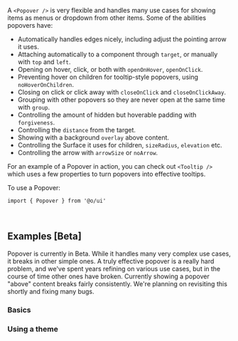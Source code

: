 A `<Popover />` is very flexible and handles many use cases for showing items as menus or dropdown
from other items. Some of the abilities popovers have:

- Automatically handles edges nicely, including adjust the pointing arrow it uses.
- Attaching automatically to a component through `target`, or manually with `top` and `left`.
- Opening on hover, click, or both with `openOnHover`, `openOnClick`.
- Preventing hover on children for tooltip-style popovers, using `noHoverOnChildren`.
- Closing on click or click away with `closeOnClick` and `closeOnClickAway`.
- Grouping with other popovers so they are never open at the same time with `group`.
- Controlling the amount of hidden but hoverable padding with `forgiveness`.
- Controlling the `distance` from the target.
- Showing with a background `overlay` above content.
- Controlling the Surface it uses for children, `sizeRadius`, `elevation` etc.
- Controlling the arrow with `arrowSize` or `noArrow`.

For an example of a Popover in action, you can check out `<Tooltip />` which uses a few properties
to turn popovers into effective tooltips.

To use a Popover:

```tsx
import { Popover } from '@o/ui'
```

<br />

## Examples [Beta]

Popover is currently in Beta. While it handles many very complex use cases, it breaks in other
simple ones. A truly effective popover is a really hard problem, and we've spent years refining on
various use cases, but in the course of time other ones have broken. Currently showing a popover
"above" content breaks fairly consistently. We're planning on revisiting this shortly and fixing
many bugs.

### Basics

<Example id="Basic" />

### Using a theme

<Example id="Themed" />
